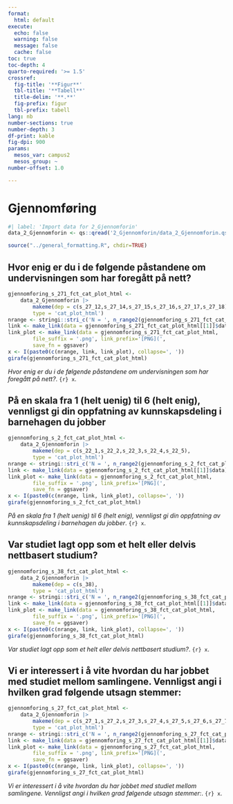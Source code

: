 ```yaml
---
format:
  html: default
execute:
  echo: false
  warning: false
  message: false
  cache: false
toc: true
toc-depth: 4
quarto-required: '>= 1.5'
crossref:
  fig-title: '**Figur**'
  tbl-title: '**Tabell**'
  title-delim: '**.**'
  fig-prefix: figur
  tbl-prefix: tabell
lang: nb
number-sections: true
number-depth: 3
df-print: kable
fig-dpi: 900
params:
  mesos_var: campus2
  mesos_group: ~
number-offset: 1.0

---
```

# Gjennomføring
```r
#| label: 'Import data for 2_Gjennomforin'
data_2_Gjennomforin <- qs::qread('2_Gjennomforin/data_2_Gjennomforin.qs')
```
```r
source("../general_formatting.R", chdir=TRUE)
```

## Hvor enig er du i de følgende påstandene om undervisningen som har foregått på nett?{#sec-Hvor-enig-er-du-i-de-folgende-pastandene-om-undervisningen-som-har-foregatt-pa-nett--13}


::: {#fig-gjennomforing-s-271-fct-cat-plot-html}

```r
gjennomforing_s_271_fct_cat_plot_html <-
	data_2_Gjennomforin |>
		makeme(dep = c(s_27_12,s_27_14,s_27_15,s_27_16,s_27_17,s_27_18),
		type = 'cat_plot_html')
nrange <- stringi::stri_c('N = ', n_range2(gjennomforing_s_271_fct_cat_plot_html[[1]]))
link <- make_link(data = gjennomforing_s_271_fct_cat_plot_html[[1]]$data)
link_plot <- make_link(data = gjennomforing_s_271_fct_cat_plot_html,
		file_suffix = '.png', link_prefix='[PNG](',
		save_fn = ggsaver)
x <- I(paste0(c(nrange, link, link_plot), collapse=', '))
girafe(gjennomforing_s_271_fct_cat_plot_html)
```

_Hvor enig er du i de følgende påstandene om undervisningen som har foregått på nett?_. `{r} x`.

:::


## På en skala fra 1 (helt uenig) til 6 (helt enig), vennligst gi din oppfatning av kunnskapsdeling i barnehagen du jobber{#sec-Pa-en-skala-fra-1-helt-uenig-til-6-helt-enig-vennligst-gi-din-oppfatning-av-kunnskapsdeling-i-barnehagen-du-jobber-41}


::: {#fig-gjennomforing-s-2-fct-cat-plot-html}

```r
gjennomforing_s_2_fct_cat_plot_html <-
	data_2_Gjennomforin |>
		makeme(dep = c(s_22_1,s_22_2,s_22_3,s_22_4,s_22_5),
		type = 'cat_plot_html')
nrange <- stringi::stri_c('N = ', n_range2(gjennomforing_s_2_fct_cat_plot_html[[1]]))
link <- make_link(data = gjennomforing_s_2_fct_cat_plot_html[[1]]$data)
link_plot <- make_link(data = gjennomforing_s_2_fct_cat_plot_html,
		file_suffix = '.png', link_prefix='[PNG](',
		save_fn = ggsaver)
x <- I(paste0(c(nrange, link, link_plot), collapse=', '))
girafe(gjennomforing_s_2_fct_cat_plot_html)
```

_På en skala fra 1 (helt uenig) til 6 (helt enig), vennligst gi din oppfatning av kunnskapsdeling i barnehagen du jobber_. `{r} x`.

:::


## Var studiet lagt opp som et helt eller delvis nettbasert studium?{#sec-Var-studiet-lagt-opp-som-et-helt-eller-delvis-nettbasert-studium--90}


::: {#fig-gjennomforing-s-38-fct-cat-plot-html}

```r
gjennomforing_s_38_fct_cat_plot_html <-
	data_2_Gjennomforin |>
		makeme(dep = c(s_38),
		type = 'cat_plot_html')
nrange <- stringi::stri_c('N = ', n_range2(gjennomforing_s_38_fct_cat_plot_html[[1]]))
link <- make_link(data = gjennomforing_s_38_fct_cat_plot_html[[1]]$data)
link_plot <- make_link(data = gjennomforing_s_38_fct_cat_plot_html,
		file_suffix = '.png', link_prefix='[PNG](',
		save_fn = ggsaver)
x <- I(paste0(c(nrange, link, link_plot), collapse=', '))
girafe(gjennomforing_s_38_fct_cat_plot_html)
```

_Var studiet lagt opp som et helt eller delvis nettbasert studium?_. `{r} x`.

:::


## Vi er interessert i å vite hvordan du har jobbet med studiet mellom samlingene. Vennligst angi i hvilken grad følgende utsagn stemmer:{#sec-Vi-er-interessert-i-a-vite-hvordan-du-har-jobbet-med-studiet-mellom-samlingene-Vennligst-angi-i-hvilken-grad-folgende-utsagn-stemmer--61}


::: {#fig-gjennomforing-s-27-fct-cat-plot-html}

```r
gjennomforing_s_27_fct_cat_plot_html <-
	data_2_Gjennomforin |>
		makeme(dep = c(s_27_1,s_27_2,s_27_3,s_27_4,s_27_5,s_27_6,s_27_7,s_27_8,s_27_9,s_27_10,s_27_11),
		type = 'cat_plot_html')
nrange <- stringi::stri_c('N = ', n_range2(gjennomforing_s_27_fct_cat_plot_html[[1]]))
link <- make_link(data = gjennomforing_s_27_fct_cat_plot_html[[1]]$data)
link_plot <- make_link(data = gjennomforing_s_27_fct_cat_plot_html,
		file_suffix = '.png', link_prefix='[PNG](',
		save_fn = ggsaver)
x <- I(paste0(c(nrange, link, link_plot), collapse=', '))
girafe(gjennomforing_s_27_fct_cat_plot_html)
```

_Vi er interessert i å vite hvordan du har jobbet med studiet mellom samlingene. Vennligst angi i hvilken grad følgende utsagn stemmer:_. `{r} x`.

:::
